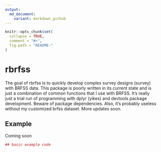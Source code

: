 ```yaml
---
output:
  md_document:
    variant: markdown_github
---
```


<!-- README.md is generated from README.Rmd. Please edit that file -->

```r
knitr::opts_chunk$set(
  collapse = TRUE,
  comment = "#>",
  fig.path = "README-"
)
```

# rbrfss

The goal of rbrfss is to quickly develop complex survey designs (survey) with BRFSS data. This package is poorly written in its current state and is just a combination of common functions that I use with BRFSS. It's really just a trial run of programming with dplyr (yikes) and devtools package development. Beware of package dependencies. Also, it's probably useless without my customized brfss dataset. More updates soon.

## Example

Coming soon

```r
## basic example code
```
